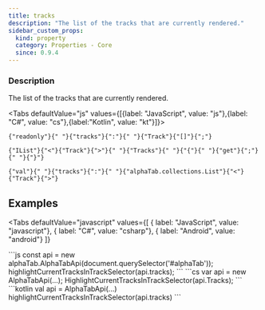 ```yaml
---
title: tracks
description: "The list of the tracks that are currently rendered."
sidebar_custom_props:
  kind: property
  category: Properties - Core
  since: 0.9.4
---
```



<SinceBadge since="0.9.4" />

<PropertyDescription />

### Description
The list of the tracks that are currently rendered.

<Tabs defaultValue="js" values={[{label: "JavaScript", value: "js"},{label: "C#", value: "cs"},{label:"Kotlin", value: "kt"}]}>
<TabItem value="js">
<div className="codeBlockContainer"><div className="codeBlockContent"><pre className="codeBlock"><code className="codeBlockLines" style={{"color":"#393A34","backgroundColor":"#f6f8fa"}}><span style={{"color":"#00009f"}}>{"readonly"}</span><span style={{"color":"#393A34","backgroundColor":"#f6f8fa"}}>{" "}</span><span style={{"color":"#36acaa"}}>{"tracks"}</span><span style={{"color":"#393A34"}}>{":"}</span><span style={{"color":"#393A34","backgroundColor":"#f6f8fa"}}>{" "}</span><Link style={{"color":"#36acaa"}} to={"/docs/reference/types/model/track/"}>{"Track"}</Link><span style={{"color":"#393A34"}}>{"[]"}</span><span style={{"color":"#393A34"}}>{";"}</span></code></pre></div></div>
</TabItem>
<TabItem value="cs">
<div className="codeBlockContainer"><div className="codeBlockContent"><pre className="codeBlock"><code className="codeBlockLines" style={{"color":"#393A34","backgroundColor":"#f6f8fa"}}><Link style={{"color":"#36acaa"}} to={"https://learn.microsoft.com/en-us/dotnet/api/system.collections.ilist"}>{"IList"}</Link><span style={{"color":"#393A34"}}>{"<"}</span><Link style={{"color":"#36acaa"}} to={"/docs/reference/types/model/track/"}>{"Track"}</Link><span style={{"color":"#393A34"}}>{">"}</span><span style={{"color":"#393A34","backgroundColor":"#f6f8fa"}}>{" "}</span><span style={{"color":"#36acaa"}}>{"Tracks"}</span><span style={{"color":"#393A34","backgroundColor":"#f6f8fa"}}>{" "}</span><span style={{"color":"#393A34"}}>{"{"}</span><span style={{"color":"#393A34","backgroundColor":"#f6f8fa"}}>{" "}</span><span style={{"color":"#00009f"}}>{"get"}</span><span style={{"color":"#393A34"}}>{";"}</span><span style={{"color":"#393A34","backgroundColor":"#f6f8fa"}}>{" "}</span><span style={{"color":"#393A34"}}>{"}"}</span></code></pre></div></div>
</TabItem>
<TabItem value="kt">
<div className="codeBlockContainer"><div className="codeBlockContent"><pre className="codeBlock"><code className="codeBlockLines" style={{"color":"#393A34","backgroundColor":"#f6f8fa"}}><span style={{"color":"#00009f"}}>{"val"}</span><span style={{"color":"#393A34","backgroundColor":"#f6f8fa"}}>{" "}</span><span style={{"color":"#36acaa"}}>{"tracks"}</span><span style={{"color":"#393A34"}}>{":"}</span><span style={{"color":"#393A34","backgroundColor":"#f6f8fa"}}>{" "}</span><span style={{"color":"#36acaa"}}>{"alphaTab.collections.List"}</span><span style={{"color":"#393A34"}}>{"<"}</span><Link style={{"color":"#36acaa"}} to={"/docs/reference/types/model/track/"}>{"Track"}</Link><span style={{"color":"#393A34"}}>{">"}</span></code></pre></div></div>
</TabItem>
</Tabs>


## Examples

<Tabs
    defaultValue="javascript"
    values={[
      { label: "JavaScript", value: "javascript"},
      { label: "C#", value: "csharp"},
      { label: "Android", value: "android"}
    ]}
>
<TabItem value="javascript">
```js
const api = new alphaTab.AlphaTabApi(document.querySelector('#alphaTab'));
highlightCurrentTracksInTrackSelector(api.tracks);
```
</TabItem>
<TabItem value="csharp">
```cs
var api = new AlphaTabApi<MyControl>(...);
HighlightCurrentTracksInTrackSelector(api.Tracks);
```
</TabItem>
<TabItem value="android">
```kotlin
val api = AlphaTabApi<MyControl>(...)
highlightCurrentTracksInTrackSelector(api.tracks)
```
</TabItem>
</Tabs>
